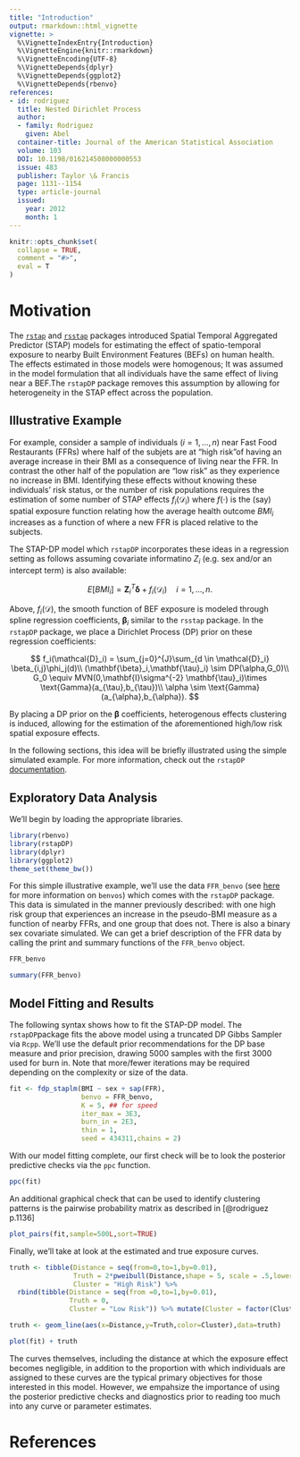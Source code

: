 ```yaml
---
title: "Introduction"
output: rmarkdown::html_vignette
vignette: >
  %\VignetteIndexEntry{Introduction}
  %\VignetteEngine{knitr::rmarkdown}
  %\VignetteEncoding{UTF-8}
  %\VignetteDepends{dplyr}
  %\VignetteDepends{ggplot2}
  %\VignetteDepends{rbenvo}
references:
- id: rodriguez
  title: Nested Dirichlet Process
  author:
  - family: Rodriguez
    given: Abel
  container-title: Journal of the American Statistical Association
  volume: 103
  DOI: 10.1198/016214508000000553
  issue: 483
  publisher: Taylor \& Francis
  page: 1131--1154
  type: article-journal
  issued:
    year: 2012
    month: 1
---
```


```r
knitr::opts_chunk$set(
  collapse = TRUE,
  comment = "#>",
  eval = T
)
```


# Motivation

The [`rstap`](https://biostatistics4socialimpact.github.io/rstap) 
and [`rsstap`](https://apeterson91.github.io/rsstap) packages introduced 
Spatial Temporal Aggregated Predictor (STAP) models for estimating the effect of 
spatio-temporal exposure to nearby Built Environment Features (BEFs) on human health. The effects
estimated in those models were homogenous; It was assumed in the model formulation that all individuals have the same effect of living near a BEF.The `rstapDP` package removes this assumption by allowing for heterogeneity in the STAP effect across the population. 

## Illustrative Example

For example, consider a sample of individuals $(i=1,...,n)$ near Fast Food Restaurants (FFRs) where half of the subjets are at "high risk"of having an average increase in their BMI as a consequence of living near the FFR. 
In contrast the other half of the population are "low risk" as they experience no increase
in BMI. Identifying these effects without knowing these individuals' risk status, 
or the number of risk populations requires the estimation of some number of STAP effects $f_i(\mathcal{D}_i)$ where $f(\cdot)$ is the (say) spatial exposure function relating how the average health outcome $BMI_i$ increases as a function of where a new FFR is placed relative to the subjects.


The STAP-DP model which `rstapDP`  incorporates these ideas in a regression setting as follows assuming covariate informatino $Z_i$ (e.g. sex and/or an intercept term) is also available:

$$
E[BMI_i] =  \mathbf{Z}_i^{T} \mathbf{\delta} + f_i(\mathcal{D}_i) \quad i = 1,...,n.
$$

Above, $f_i(\mathcal{D})$, the smooth function of BEF exposure  is modeled through
spline regression coefficients, $\mathbf{\beta}_i$ similar to the `rsstap` package. In the `rstapDP` package, we place a Dirichlet Process (DP)  prior on these regression coefficients:

$$
f_i(\mathcal{D}_i) = \sum_{j=0}^{J}\sum_{d \in \mathcal{D}_i} \beta_{i,j}\phi_j(d)\\
(\mathbf{\beta}_i,\mathbf{\tau}_i)  \sim  DP(\alpha,G_0)\\
G_0 \equiv MVN(0,\mathbf{I}\sigma^{-2} \mathbf{\tau}_i)\times \text{Gamma}(a_{\tau},b_{\tau})\\
\alpha \sim \text{Gamma}(a_{\alpha},b_{\alpha}).
$$

By placing a DP prior on the $\mathbf{\beta}$ coefficients, heterogenous effects clustering is induced, allowing for the estimation of the aforementioned high/low risk spatial exposure effects.

In the following sections, this idea will be briefly illustrated using the simple simulated example. For more information, check out the `rstapDP` [documentation](https://apeterson91.github.io/rstapDP/reference/index.html).

## Exploratory Data Analysis
We'll begin by loading the appropriate libraries.


```r
library(rbenvo)
library(rstapDP)
library(dplyr)
library(ggplot2)
theme_set(theme_bw())
```

For this simple illustrative example, we'll use the data `FFR_benvo` (see [here](https://apeterson91.github.io/rbenvo/) for more information on `benvos`) which comes with the `rstapDP` package. This data is simulated in the manner previously described: with one high risk group that experiences an increase in the pseudo-BMI measure as a function of nearby FFRs, and one group that does not. There is also a binary sex covariate simulated. We can get a brief description of the FFR data by calling the print and summary functions of the `FFR_benvo` object.

```r
FFR_benvo
```


```r
summary(FFR_benvo)
```


## Model Fitting and Results

The following syntax shows how to fit the STAP-DP model. The `rstapDP`package fits the above model using a truncated DP Gibbs Sampler via `Rcpp`. We'll use the default prior recommendations for the DP base measure and prior precision, drawing 5000 samples with the first 3000 used for burn in. Note that more/fewer iterations may be required depending on the complexity or 
size of the data.


```r
fit <- fdp_staplm(BMI ~ sex + sap(FFR),
                  benvo = FFR_benvo,
                  K = 5, ## for speed
                  iter_max = 3E3,
                  burn_in = 2E3,
                  thin = 1,
                  seed = 434311,chains = 2)
```


With our model fitting complete, our first check will be to look the posterior predictive checks via the `ppc` function.


```r
ppc(fit)
```

An additional graphical check that can be used to identify clustering patterns is the pairwise probability matrix as described in [@rodriguez p.1136]

```r
plot_pairs(fit,sample=500L,sort=TRUE)
```

Finally, we'll take at look at the estimated and true exposure curves.

```r
truth <- tibble(Distance = seq(from=0,to=1,by=0.01),
                Truth = 2*pweibull(Distance,shape = 5, scale = .5,lower.tail = F),
                Cluster = "High Risk") %>%
  rbind(tibble(Distance = seq(from =0,to=1,by=0.01),
               Truth = 0,
               Cluster = "Low Risk")) %>% mutate(Cluster = factor(Cluster))

truth <- geom_line(aes(x=Distance,y=Truth,color=Cluster),data=truth)
```



```r
plot(fit) + truth
```

The curves themselves, including the distance at which the exposure effect becomes negligible, in addition to the proportion with which individuals are assigned to these curves are the typical primary objectives for those interested in this model. However, we empahsize the importance of using the posterior predictive checks and diagnostics prior to reading too much into any curve or parameter estimates.


# References

